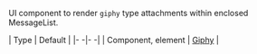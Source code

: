 UI component to render `giphy` type attachments within enclosed MessageList.

| Type | Default |
|- -|- -|
| Component, element | [Giphy](/reactnative/ui-components/giphy) |
